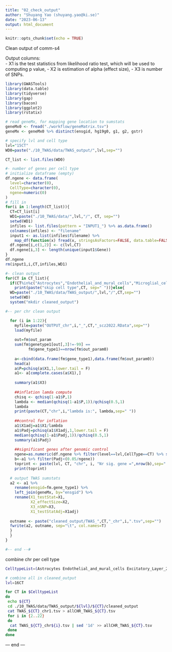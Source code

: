 ```yaml
---
title: "02_check_output"
author: "Shuyang Yao (shuyang.yao@ki.se)"
date: "2023-06-13"
output: html_document
---
```


```r
knitr::opts_chunk$set(echo = TRUE)
```

Clean output of comm-s4  
  
Output columns:  
- X1 is the test statistics from likelihood ratio test, which will be used to computing p value, 
- X2 is estimation of alpha (effect size), 
- X3 is number of SNPs.  
  
```r
library(GWASTools)
library(data.table)
library(tidyverse)
library(gap)
library(bacon)
library(ggplot2)
library(rstatix)

# read geneMx, for mapping gene location to sumstats
geneMx0 <- fread("./workflow/geneMatrix.tsv")
geneMx <- geneMx0 %>% distinct(ensgid, hg19g0, g1, g2, gstr)

# specify lvl and cell type
lvl="15CT"
WD0=paste("./10_TWAS/data/TWAS_output/",lvl,sep="")

CT_list <- list.files(WD0)

#- number of genes per cell type
# initialize dataframe (empty)
df.ngene <- data.frame(
  level=character(0),
  CellType=character(0),
  ngene=numeric(0)
)
# fill in
for(i in 1:length(CT_list)){
  CT=CT_list[i]
  WD1=paste("./10_TWAS/data/",lvl,"/", CT, sep="")
  setwd(WD1)
  infiles <- list.files(pattern = "INPUT1_") %>% as.data.frame()
  colnames(infiles) <- "filename"
  input1 <- as.list(infiles$filename) %>%
    map_df(function(x) fread(x, stringsAsFactors=FALSE, data.table=FALSE))
  df.ngene[i,c(1,2)] <- c(lvl,CT)
  df.ngene[i,3] <- length(unique(input1$Gene))
}
df.ngene
rm(input1,i,CT,infiles,WD1)

#- clean output
for(CT in CT_list){
  if(CT%in%c("Astrocytes","Endothelial_and_mural_cells","Microglial_cells")){
    print(paste("skip cell type",CT, sep=" "))}else{
  WD=paste("./10_TWAS/data/TWAS_output/",lvl,"/",CT,sep="")
  setwd(WD)
  system("mkdir cleaned_output")

#-- per chr clean output

  for (i in 1:22){
    myfile=paste("OUTPUT_chr",i,"_",CT,"_scz2022.RData",sep="")
    load(myfile)
  
    out=fm$out_param
    sum(fm$genetype1[out[,3]!=-99] ==
          fm$gene_type1)==nrow(fm$out_param0)
    
    a<-cbind(data.frame(fm$gene_type1),data.frame(fm$out_param0))
    head(a)
    a$P=pchisq(a$X1,1,lower.tail = F)
    a1<- a[complete.cases(a$X1),]
  
    summary(a1$X3)
  
    ##inflation lamda compute 
    chisq <- qchisq(1-a1$P,1)
    lambda <- median(qchisq(1-a1$P,1))/qchisq(0.5,1) 
    lambda
    print(paste(CT,"chr",i,"lambda is:", lambda,sep=" "))
  
    ##control for inflation
    a1$X1adj=a1$X1/lambda
    a1$Padj=pchisq(a1$X1adj,1,lower.tail = F)
    median(qchisq(1-a1$Padj,1))/qchisq(0.5,1)
    summary(a1$Padj)
  
    ##significant genes after genomic control 
    ngene=as.numeric(df.ngene %>% filter(level==lvl,CellType==CT) %>% select(ngene))
    b<-a1 %>% filter(Padj<(0.05/ngene))
    toprint <- paste(lvl, CT, "chr", i, "Nr sig. gene =",nrow(b),sep=" ")
    print(toprint)
  
  # output TWAS sumstats
  a2 <- a1 %>%
    rename(ensgid=fm.gene_type1) %>%
    left_join(geneMx, by="ensgid") %>%
    rename(X1_testStat=X1,
           X2_effectSize=X2,
           X3_nSNP=X3,
           X1_testStatAdj=X1adj)
  
  outname <- paste("cleaned_output/TWAS_",CT,"_chr",i,".tsv",sep="")
  fwrite(a2, outname, sep="\t", col.names=T)
  }
  }
}

#-- end --#
```
  
combine chr per cell type  
```bash
CelltypeList=(Astrocytes Endothelial_and_mural_cells Excitatory_Layer_2-3_IT_neurons_I Excitatory_Layer_2-3_IT_neurons_II Excitatory_Layer_3-4_IT_neurons Excitatory_Layer_3-6_IT_neurons Excitatory_Layer_5-6_CT_and_NP_neurons Excitatory_Layer_5-6_IT_neurons_I Excitatory_Layer_5-6_IT_neurons_II Inhibitory_LAMP5_neurons Inhibitory_PVALB_neurons Inhibitory_SST_neurons Inhibitory_VIP_neurons Microglial_cells Oligodendrocyte_progenitor_cells Oligodendrocytes)

# combine all in cleaned_output
lvl=16CT

for CT in $CelltypeList
do
 echo ${CT}
 cd ./10_TWAS/data/TWAS_output/${lvl}/${CT}/cleaned_output
 cat TWAS_${CT}_chr1.tsv > allCHR_TWAS_${CT}.tsv
 for i in {2..22}
 do
  cat TWAS_${CT}_chr${i}.tsv | sed '1d' >> allCHR_TWAS_${CT}.tsv
 done
done
```
  
--- end ---  